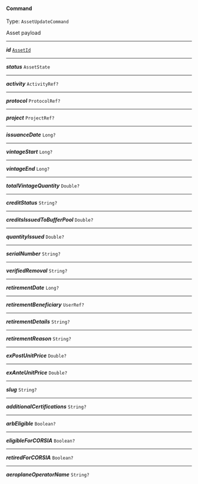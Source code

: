 


#### Command

Type: `AssetUpdateCommand`

Asset payload



---

***id*** [`AssetId`](#assetid)

---

***status*** `AssetState`

---

***activity*** `ActivityRef?`

---

***protocol*** `ProtocolRef?`

---

***project*** `ProjectRef?`

---

***issuanceDate*** `Long?`

---

***vintageStart*** `Long?`

---

***vintageEnd*** `Long?`

---

***totalVintageQuantity*** `Double?`

---

***creditStatus*** `String?`

---

***creditsIssuedToBufferPool*** `Double?`

---

***quantityIssued*** `Double?`

---

***serialNumber*** `String?`

---

***verifiedRemoval*** `String?`

---

***retirementDate*** `Long?`

---

***retirementBeneficiary*** `UserRef?`

---

***retirementDetails*** `String?`

---

***retirementReason*** `String?`

---

***exPostUnitPrice*** `Double?`

---

***exAnteUnitPrice*** `Double?`

---

***slug*** `String?`

---

***additionalCertifications*** `String?`

---

***arbEligible*** `Boolean?`

---

***eligibleForCORSIA*** `Boolean?`

---

***retiredForCORSIA*** `Boolean?`

---

***aeroplaneOperatorName*** `String?`
